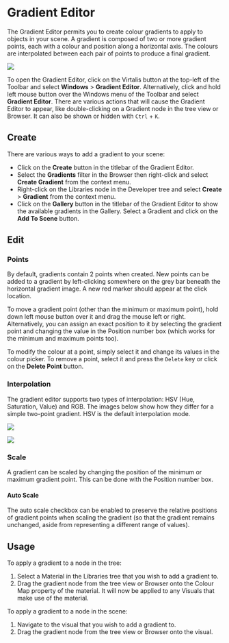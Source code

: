 # Gradient Editor

The Gradient Editor permits you to create colour gradients to apply to objects in your scene. A gradient is composed of two or more gradient points, each with a colour and position along a horizontal axis. The colours are interpolated between each pair of points to produce a final gradient.

![](/img/visionary-render/windows/gradient-editor/overview.png)

To open the Gradient Editor, click on the Virtalis button at the top-left of the Toolbar and select **Windows** > **Gradient Editor**. Alternatively, click and hold left mouse button over the Windows menu of the Toolbar and select **Gradient Editor**. There are various actions that will cause the Gradient Editor to appear, like double-clicking on a Gradient node in the tree view or Browser. It can also be shown or hidden with `Ctrl` + `K`.

## Create

There are various ways to add a gradient to your scene:

- Click on the **Create** button in the titlebar of the Gradient Editor.
- Select the **Gradients** filter in the Browser then right-click and select **Create Gradient** from the context menu.
- Right-click on the Libraries node in the Developer tree and select **Create** > **Gradient** from the context menu.
- Click on the **Gallery** button in the titlebar of the Gradient Editor to show the available gradients in the Gallery. Select a Gradient and click on the **Add To Scene** button.

## Edit

### Points

By default, gradients contain 2 points when created. New points can be added to a gradient by left-clicking somewhere on the grey bar beneath the horizontal gradient image. A new red marker should appear at the click location.

To move a gradient point (other than the minimum or maximum point), hold down left mouse button over it and drag the mouse left or right. Alternatively, you can assign an exact position to it by selecting the gradient point and changing the value in the Position number box (which works for the minimum and maximum points too).

To modify the colour at a point, simply select it and change its values in the colour picker. To remove a point, select it and press the `Delete` key or click on the **Delete Point** button.

### Interpolation

The gradient editor supports two types of interpolation: HSV (Hue, Saturation, Value) and RGB. The images below show how they differ for a simple two-point gradient. HSV is the default interpolation mode.

![](/img/visionary-render/windows/gradient-editor/hsv.png)

![](/img/visionary-render/windows/gradient-editor/rgb.png)

### Scale

A gradient can be scaled by changing the position of the minimum or maximum gradient point. This can be done with the Position number box.

#### Auto Scale

The auto scale checkbox can be enabled to preserve the relative positions of gradient points when scaling the gradient (so that the gradient remains unchanged, aside from representing a different range of values).

## Usage

To apply a gradient to a node in the tree:

1. Select a Material in the Libraries tree that you wish to add a gradient to.
2. Drag the gradient node from the tree view or Browser onto the Colour Map property of the material. It will now be applied to any Visuals that make use of the material.

To apply a gradient to a node in the scene:

1. Navigate to the visual that you wish to add a gradient to.
2. Drag the gradient node from the tree view or Browser onto the visual.
